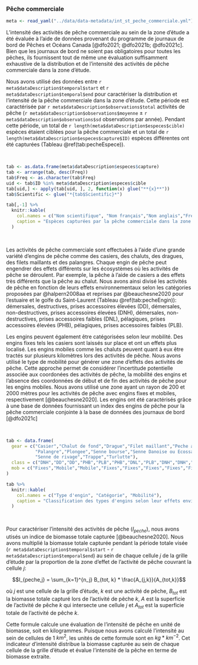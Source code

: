 ### Pêche commerciale

```r
meta <- read_yaml("../data/data-metadata/int_st_peche_commerciale.yml")
```

L'intensité des activités de pêche commerciale au sein de la zone d'étude a été
évaluée à l'aide de données provenant du programme de journaux de bord de Pêches
et Océans Canada [@dfo2021; @dfo2021b; @dfo2021c]. Bien que les journaux de bord ne soient pas
obligatoires pour toutes les pêches, ils fournissent tout de même une évaluation
suffisamment exhaustive de la distribution et de l'intensité des activités de pêche
commerciale dans la zone d'étude.

Nous avons utilisé des données entre `r meta$dataDescription$temporal$start` et `r meta$dataDescription$temporal$end`
pour caractériser la distribution et l'intensité de la pêche commerciale dans la
zone d'étude. Cette période est caractérisée par `r meta$dataDescription$observations$total`
activités de pêche (`r meta$dataDescription$observations$moyenne` $\pm$ `r meta$dataDescription$observations$sd` observations
par année). Pendant cette période, un total de `r length(meta$dataDescription$especes$cible)`
espèces étaient ciblées pour la pêche commerciale et un total de
`r length(meta$dataDescription$especes$capture$ID)` espèces différentes ont été capturées
(Tableau \@ref(tab:pecheEspece)).

<br/>

```r
tab <- as.data.frame(meta$dataDescription$especes$capture)
tab <- arrange(tab, desc(Freq))
tab$Freq <- as.character(tab$Freq)
uid <- tab$ID %in% meta$dataDescription$especes$cible
tab[uid,] <- apply(tab[uid, ], 2, function(x) glue("**{x}**"))
tab$Scientific <- glue("*{tab$Scientific}*")

tab[,-1] %>%
  knitr::kable(
    col.names = c("Nom scientifique", "Nom français","Nom anglais","Fréquence"),
    caption = "Espèces capturées par la pêche commerciale dans la zone d'étude [@dfo2021]. Les espèces identifiées en gras sont les espèces ciblées par les activités de pêche. Les identifiants uniques proviennent d'une base de données fournissant un index des espèces pour la pêche commerciale conjointe à la base de données des journaux de bord [@dfo2021c]"
  )
```

<br/>


Les activités de pêche commerciale sont effectuées à l'aide d'une grande variété
d'engins de pêche comme des casiers, des chaluts, des dragues, des filets maillants
et des palangres. Chaque engin de pêche peut engendrer des effets différents sur les
écosystèmes où les activités de pêche se déroulent. Par exemple, la pêche à l'aide
de casiers a des effets très différents que la pêche au chalut. Nous avons ainsi
divisé les activités de pêche en fonction de leurs effets environnementaux selon
les catégories proposées par @halpern2008aa et reprises par @beauchesne2020 pour
l'estuaire et le golfe du Saint-Laurent (Tableau \@ref(tab:pecheEngin)):
démersales, destructives, prises accessoires élevées (DD),
démersales, non-destructives, prises accessoires élevées (DNH),
démersales, non-destructives, prises accessoires faibles (DNL),
pélagiques, prises accessoires élevées (PHB),
pélagiques, prises accessoires faibles (PLB).

Les engins peuvent également être catégorisées selon leur mobilité.
Des engins fixes tels les casiers sont laissés sur place et
ont un effets plus localisé. Les engins mobiles comme les chaluts peuvent quant
à eux être tractés sur plusieurs kilomètres lors des activités de pêche.
Nous avons utilisé le type de mobilité pour générer une zone d'effets des activités
de pêche. Cette approche permet de considérer l'incertitude potentielle associée
aux coordonées des activités de pêche, la mobilité des engins et l'absence des
coordonnées de début et de fin des activités de pêche pour les engins mobiles.
Nous avons utilisé une zone ayant un rayon de 200 et 2000 mètres pour les
activités de pêche avec engins fixes et mobiles, respectivement [@beauchesne2020].
Les engins ont été caractérisés grâce à une base de données fournissant un
index des engins de pêche pour la pêche commerciale conjointe à la base
de données des journaux de bord [@dfo2021c]

<br/>

```r
tab <- data.frame(
  gear = c("Casier","Chalut de fond","Drague","Filet maillant","Peche a la ligne",
           "Palangre","Plongee","Senne bourse","Senne Danoise ou Ecossaise",
           "Senne de rivage","Trappe","Turlutte"),
  class = c("DNH","DD","DD","PHB","PLB","PHB","DNL","PLB","DNH","DNH","DNH","PLB"),
  mob = c("Fixes","Mobile","Mobile","Fixes","Fixes","Fixes","Fixes","Fixes","Fixes","Fixes","Fixes","Fixes")
)

tab %>%
  knitr::kable(
    col.names = c("Type d'engin", "Catégorie", "Mobilité"),
    caption = "Classification des types d'engins selon leur effets environnementaux et leur mobilité. DD: démersales, destructives, prises accessoires élevées; DNH: démersales, non-destructives, prises accessoires élevées; DNL: démersales, non-destructives, prises accessoires faibles; PHB: pélagiques, prises accessoires élevées; PLB: pélagiques, prises accessoires faibles. Adapté de [@beauchesne2020]"
  )
```

<br/>

Pour caractériser l'intensité des activités de pêche ($I_{peche}$), nous avons
utisés un indice de biomasse totale capturée [@beauchesne2020].
Nous avons multiplié la biomasse totale
capturée pendant la période totale visée (`r meta$dataDescription$temporal$start` - `r meta$dataDescription$temporal$end`)
au sein de chaque cellule $j$ de la grille d'étude par la proportion de la zone
d'effet de l'activité de pêche couvrant la cellule $j$:

$$I_{peche,j} = \sum_{k=1}^{n_j} B_{tot, k} * \frac{A_{j,k}}{A_{tot,k}}$$

où $j$ est une cellule de la grille d'étude, $k$ est une activité de pêche,
$B_{tot}$ est la biomasse totale capturé lors de l'activité de pêche $k$,
$A$ est la superficie de l'activité de pêche $k$ qui intersecte une cellule $j$
et $A_{tot}$ est la superficie totale de l'activité de pêche $k$.

Cette formule calcule une évaluation de l'intensité de pêche en unité de biomasse,
soit en kilogrammes. Puisque nous avons calculé l'intensité au sein de cellules de 1 $km^2$,
les unités de cette formule sont en $kg * km^{-2}$. Cet indicateur d'intensité
distribue la biomasse capturée au sein de chaque cellule de la grille d'étude
et évalue l'intensité de la pêche en terme de biomasse extraite.

<br>
